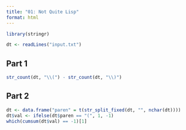 ```yaml
---
title: "01: Not Quite Lisp"
format: html
---
```


```r
library(stringr)
```

```r
dt <- readLines("input.txt")
```

## Part 1

```r
str_count(dt, "\\(") - str_count(dt, "\\)")
```

## Part 2

```r
dt <- data.frame("paren" = t(str_split_fixed(dt, "", nchar(dt))))
dt$val <- ifelse(dt$paren == "(", 1, -1)
which(cumsum(dt$val) == -1)[1]
```

